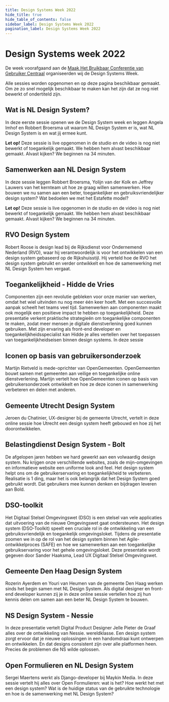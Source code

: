 ```yaml
---
title: Design Systems Week 2022
hide_title: true
hide_table_of_contents: false
sidebar_label: Design Systems Week 2022
pagination_label: Design Systems Week 2022
---
```



# Design Systems week 2022

De week voorafgaand aan de [Maak Het Bruikbaar Conferentie van Gebruiker Centraal](https://www.gebruikercentraal.nl/agenda/maak-het-bruikbaar-conferentie-2022-2/) organiseerden wij de Design Systems Week.

Alle sessies worden opgenomen en op deze pagina beschikbaar gemaakt. Om ze zo snel mogelijk beschikbaar te maken kan het zijn dat ze nog niet bewerkt of ondertiteld zijn.

## Wat is NL Design System?

In deze eerste sessie openen we de Design System week en leggen Angela Imhof en Robbert Broersma uit waarom NL Design System er is, wat NL Design System is en wat jij ermee kunt.

**Let op!** Deze sessie is live opgenomen in de studio en de video is nog niet bewerkt of toegankelijk gemaakt.
We hebben hem alvast beschikbaar gemaakt. Alvast kijken? We beginnen na 34 minuten.

<VimeoPlayer url="https://vimeo.com/769165013" controls />

## Samenwerken aan NL Design System

In deze sessie leggen Robbert Broersma, Yolijn van der Kolk en Jeffrey Lauwers van het kernteam uit hoe ze graag willen samenwerken. Hoe bouwen we nu samen aan een beter, toegankelijker en gebruiksvriendelijker design system? Wat bedoelen we met het Estafette model?

**Let op!** Deze sessie is live opgenomen in de studio en de video is nog niet bewerkt of toegankelijk gemaakt.
We hebben hem alvast beschikbaar gemaakt. Alvast kijken? We beginnen na 34 minuten.

<VimeoPlayer url="https://vimeo.com/769168808" controls />

## RVO Design System

Robert Roose is design lead bij de Rijksdienst voor Ondernemend Nederland (RVO), waar hij verantwoordelijk is voor het ontwikkelen van een design system gebaseerd op de Rijkshuisstijl. Hij verteld hoe de RVO het design system gebruikt en verder ontwikkelt en hoe de samenwerking met NL Design System hen vergaat.

<VimeoPlayer url="https://vimeo.com/gebruikercentraal/nl-design-system-week-2022-rvo" controls />

## Toegankelijkheid - Hidde de Vries

Componenten zijn een revolutie gebleken voor onze manier van werken, omdat het wiel uitvinden nu nog meer één keer hoeft. Met een succesvolle aanpak scheelt het teams veel tijd. Samenwerken aan componenten maakt ook mogelijk een positieve impact te hebben op toegankelijkheid. Deze presentatie verkent praktische strategieën om toegankelijke componenten te maken, zodat meer mensen je digitale dienstverlening goed kunnen gebruiken.
Met zijn ervaring als front-end developer en toegankelijkheidsspecialist kan Hidde je alles vertellen over het toepassen van toegankelijkheidseisen binnen design systems. In deze sessie

<VimeoPlayer url="https://vimeo.com/gebruikercentraal/nl-design-system-week-2022-hidde-de-vries" controls />

## Iconen op basis van gebruikersonderzoek

Martijn Rietveld is mede-oprichter van OpenGemeenten. OpenGemeenten bouwt samen met gemeenten aan veilige en toegankelijke online dienstverlening. Martijn vertelt hoe OpenGemeenten iconen op basis van gebruikersonderzoek ontwikkelt en hoe ze deze iconen in samenwerking verbeteren en delen met anderen.

<VimeoPlayer url="https://vimeo.com/gebruikercentraal/nl-design-system-week-2022-opengemeenten-iconen" controls />

## Gemeente Utrecht Design System

Jeroen du Chatinier, UX-designer bij de gemeente Utrecht, vertelt in deze online sessie hoe Utrecht een design system heeft gebouwd en hoe zij het doorontwikkelen.

<VimeoPlayer url="https://vimeo.com/gebruikercentraal/nl-design-system-week-2022-utrecht" controls />

## Belastingdienst Design System - Bolt

De afgelopen jaren hebben we hard gewerkt aan een volwaardig design system. Nu krijgen onze verschillende websites, zoals de mijn-omgevingen en informatieve website een uniforme look and feel. Het design system helpt ons om de gebruikerservaring en toegankelijkheid te verbeteren.
Realisatie is 1 ding, maar het is ook belangrijk dat het Design System goed gebruikt wordt. Dat gebruikers mee kunnen denken en bijdragen leveren aan Bold.

<VimeoPlayer url="https://vimeo.com/gebruikercentraal/nl-design-system-week-2022-belastingdienst-bold" controls />

## DSO-toolkit

Het Digitaal Stelsel Omgevingswet (DSO) is een stelsel van vele applicaties dat uitvoering van de nieuwe Omgevingswet gaat ondersteunen. Het design system (DSO-Toolkit) speelt een cruciale rol in de ontwikkeling van een gebruiksvriendelijk en toegankelijk omgevingsloket.
Tijdens de presentatie zoomen we in op de rol van het design system binnen het Agile-ontwikkelproces (SAFE) en hoe we samenwerken aan een toegankelijke gebruikservaring voor het gehele omgevingsloket. Deze presentatie wordt gegeven door Sander Haaksma, Lead UX Digitaal Stelsel Omgevingswet.

<VimeoPlayer url="https://vimeo.com/gebruikercentraal/nl-design-system-week-2022-dso-toolkit" controls />

## Gemeente Den Haag Design System

Rozerin Ayerdem en Youri van Heumen van de gemeente Den Haag werken sinds het begin samen met NL Design System. Als digital designer en front-end developer kunnen zij je in deze online sessie vertellen hoe zij hun kennis delen om samen aan een beter NL Design System te bouwen.

<VimeoPlayer url="https://vimeo.com/gebruikercentraal/nl-design-system-week-2022-den-haag" controls />

## NS Design System - Nessie

In deze presentatie vertelt Digital Product Designer Jelle Pieter de Graaf alles over de ontwikkeling van Nessie. wereldklasse. Een design system zorgt ervoor dat je nieuwe oplossingen in een handomdraai kunt ontwerpen en ontwikkelen. En dat designs consistent zijn over alle platformen heen. Precies de problemen die NS wilde oplossen.

<VimeoPlayer url="https://vimeo.com/gebruikercentraal/nl-design-system-week-2022-ns" controls />

## Open Formulieren en NL Design System

Sergei Maertens werkt als Django-developer bij Maykin Media. In deze sessie vertelt hij alles over Open Formulieren: wat is het? Hoe werkt het met een design system? Wat is de huidige status van de gebruikte technologie en hoe is de samenwerking met NL Design System?

<VimeoPlayer url="https://vimeo.com/gebruikercentraal/nl-design-system-week-2022-open-formulieren" controls />
